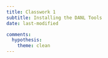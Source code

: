 ```yaml
---
title: Classwork 1
subtitle: Installing the DANL Tools
date: last-modified

comments:
  hypothesis: 
    theme: clean
---
```


